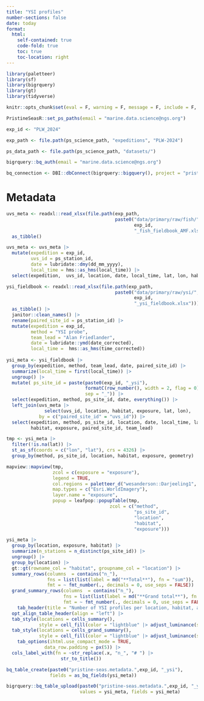 ```yaml
---
title: "YSI profiles"
number-sections: false
date: today
format: 
  html:
    self-contained: true
    code-fold: true
    toc: true
    toc-location: right
---
```


```r
library(paletteer)
library(sf)
library(bigrquery)
library(gt)
library(tidyverse)

knitr::opts_chunk$set(eval = F, warning = F, message = F, include = F, echo = F)

PristineSeasR::set_ps_paths(email = "marine.data.science@ngs.org")

exp_id <- "PLW_2024"

exp_path <- file.path(ps_science_path, "expeditions", "PLW-2024")

ps_data_path <- file.path(ps_science_path, "datasets/")

bigrquery::bq_auth(email = "marine.data.science@ngs.org")

bq_connection <- DBI::dbConnect(bigrquery::bigquery(), project = "pristine-seas")
```

# Metadata

```r
uvs_meta <- readxl::read_xlsx(file.path(exp_path, 
                                        paste0("data/primary/raw/fish/",
                                               exp_id,
                                               "_fish_fieldbook_AMF.xlsx"))) |> 
  as_tibble()

uvs_meta <- uvs_meta |> 
  mutate(expedition = exp_id, 
         uvs_id = ps_station_id,
         date = lubridate::dmy(dd_mm_yyyy),
         local_time = hms::as_hms(local_time)) |> 
  select(expedition,  uvs_id, location, date, local_time, lat, lon, habitat, exposure, alternative_site_id, everything(), -dd_mm_yyyy, -sand_number, -sand_m, -ps_station_id, -team_lead)
```

```r
ysi_fieldbook <- readxl::read_xlsx(file.path(exp_path, 
                                        paste0("data/primary/raw/ysi/",
                                               exp_id,
                                               "_ysi_fieldbook.xlsx"))) |> 
  as_tibble() |> 
  janitor::clean_names() |> 
  rename(paired_site_id = ps_station_id) |> 
  mutate(expedition = exp_id, 
         method = "YSI probe",
         team_lead = "Alan Friedlander",
         date = lubridate::ymd(date_corrected),
         local_time =  hms::as_hms(time_corrected))
  
ysi_meta <- ysi_fieldbook |> 
  group_by(expedition, method, team_lead, date, paired_site_id) |> 
  summarize(local_time = first(local_time)) |> 
  ungroup() |> 
  mutate( ps_site_id = paste(paste0(exp_id, "_ysi"), 
                             formatC(row_number(), width = 2, flag = 0),
                             sep = "_")) |> 
  select(expedition, method, ps_site_id, date, everything()) |> 
  left_join(uvs_meta |> 
              select(uvs_id, location, habitat, exposure, lat, lon), 
            by = c("paired_site_id" = "uvs_id")) |> 
  select(expedition, method, ps_site_id, location, date, local_time, lat, lon, 
         habitat, exposure, paired_site_id, team_lead)
```

```r
tmp <- ysi_meta |> 
  filter(!is.na(lat)) |> 
  st_as_sf(coords = c("lon", "lat"), crs = 4326) |> 
  group_by(method, ps_site_id, location, habitat, exposure, geometry) 

mapview::mapview(tmp,
                 zcol = c(exposure = "exposure"), 
                 legend = TRUE,
                 col.regions = paletteer_d("wesanderson::Darjeeling1", 3),
                 map.types = c("Esri.WorldImagery"),
                 layer.name = "exposure",
                 popup = leafpop::popupTable(tmp,
                                      zcol = c("method",
                                               "ps_site_id",
                                               "location",
                                               "habitat",
                                               "exposure")))
```

```r
ysi_meta |> 
  group_by(location, exposure, habitat) |> 
  summarize(n_stations = n_distinct(ps_site_id)) |> 
  ungroup() |> 
  group_by(location) |> 
  gt::gt(rowname_col = "habitat", groupname_col = "location") |> 
  summary_rows(columns  = contains("n_"),
               fns = list(list(label = md("**Total**"), fn = "sum")),
               fmt = ~ fmt_number(., decimals = 0, use_seps = FALSE)) |> 
  grand_summary_rows(columns  = contains("n_"),
                     fns = list(list(label = md("**Grand total**"), fn = "sum")),
                     fmt = ~ fmt_number(., decimals = 0, use_seps = FALSE)) |> 
    tab_header(title = "Number of YSI profiles per location, habitat, and exposure") |>
  opt_align_table_header(align = "left") |> 
  tab_style(locations = cells_summary(),
            style = cell_fill(color = "lightblue" |> adjust_luminance(steps = +1))) |> 
  tab_style(locations = cells_grand_summary(),
            style = cell_fill(color = "lightblue" |> adjust_luminance(steps = +2))) |> 
    tab_options(ihtml.use_compact_mode = TRUE,
              data_row.padding = px(5)) |> 
  cols_label_with(fn = ~str_replace(.x, "n_", "# ") |> 
                    str_to_title()) 
```


```r
bq_table_create(paste0("pristine-seas.metadata.",exp_id, "_ysi"), 
                fields = as_bq_fields(ysi_meta))

bigrquery::bq_table_upload(paste0("pristine-seas.metadata.",exp_id, "_ysi"), 
                           values = ysi_meta, fields = ysi_meta)
```

